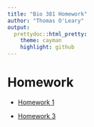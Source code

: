 ```yaml
---
title: "Bio 381 Homework"
author: "Thomas O'Leary"
output:
  prettydoc::html_pretty:
    theme: cayman
    highlight: github
---
```


# Homework

- [Homework 1](https://tsoleary.github.io/comp_bio/homework_1.html)

- [Homework 3](https://tsoleary.github.io/comp_bio/homework_3.html)
